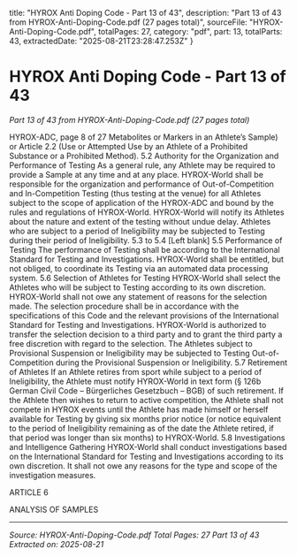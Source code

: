   title: "HYROX Anti Doping Code - Part 13 of 43",
  description: "Part 13 of 43 from HYROX-Anti-Doping-Code.pdf (27 pages total)",
  sourceFile: "HYROX-Anti-Doping-Code.pdf",
  totalPages: 27,
  category: "pdf",
  part: 13,
  totalParts: 43,
  extractedDate: "2025-08-21T23:28:47.253Z"
}

# HYROX Anti Doping Code - Part 13 of 43

*Part 13 of 43 from HYROX-Anti-Doping-Code.pdf (27 pages total)*

HYROX-ADC, page 8 of 27
Metabolites or Markers in an Athlete’s Sample) or Article 2.2 (Use or Attempted Use
by an Athlete of a Prohibited Substance or a Prohibited Method).
5.2 Authority for the Organization and Performance of Testing
As a general rule, any Athlete may be required to provide a Sample at any time and at
any place. HYROX-World shall be responsible for the organization and performance
of Out-of-Competition and In-Competition Testing (thus testing at the venue) for all
Athletes subject to the scope of application of the HYROX-ADC and bound by the
rules and regulations of HYROX-World. HYROX-World will notify its Athletes about the
nature and extent of the testing without undue delay. Athletes who are subject to a
period of Ineligibility may be subjected to Testing during their period of Ineligibility.
5.3 to 5.4 [Left blank]
5.5 Performance of Testing
The performance of Testing shall be according to the International Standard for
Testing and Investigations. HYROX-World shall be entitled, but not obliged, to
coordinate its Testing via an automated data processing system.
5.6 Selection of Athletes for Testing
HYROX-World shall select the Athletes who will be subject to Testing according to its
own discretion. HYROX-World shall not owe any statement of reasons for the
selection made. The selection procedure shall be in accordance with the
specifications of this Code and the relevant provisions of the International Standard
for Testing and Investigations. HYROX-World is authorized to transfer the selection
decision to a third party and to grant the third party a free discretion with regard to
the selection. The Athletes subject to Provisional Suspension or Ineligibility may be
subjected to Testing Out-of-Competition during the Provisional Suspension or
Ineligibility.
5.7 Retirement of Athletes
If an Athlete retires from sport while subject to a period of Ineligibility, the Athlete
must notify HYROX-World in text form (§ 126b German Civil Code – Bürgerliches
Gesetzbuch – BGB) of such retirement. If the Athlete then wishes to return to active
competition, the Athlete shall not compete in HYROX events until the Athlete has
made himself or herself available for Testing by giving six months prior notice (or
notice equivalent to the period of Ineligibility remaining as of the date the Athlete
retired, if that period was longer than six months) to HYROX-World.
5.8 Investigations and Intelligence Gathering
HYROX-World shall conduct investigations based on the International Standard for
Testing and Investigations according to its own discretion. It shall not owe any
reasons for the type and scope of the investigation measures.

ARTICLE 6

ANALYSIS OF SAMPLES

---

*Source: HYROX-Anti-Doping-Code.pdf*
*Total Pages: 27*
*Part 13 of 43*
*Extracted on: 2025-08-21*
